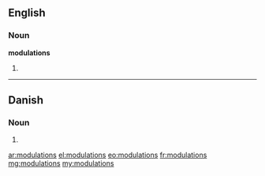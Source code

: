 ==English==

===Noun===
'''modulations'''

# {{plural of|modulation}}

----

==Danish==

===Noun===
{{head|da|noun form|g=c}}

# {{form of|genitive singular indefinite|modulation|lang=da}}

[[ar:modulations]]
[[el:modulations]]
[[eo:modulations]]
[[fr:modulations]]
[[mg:modulations]]
[[my:modulations]]